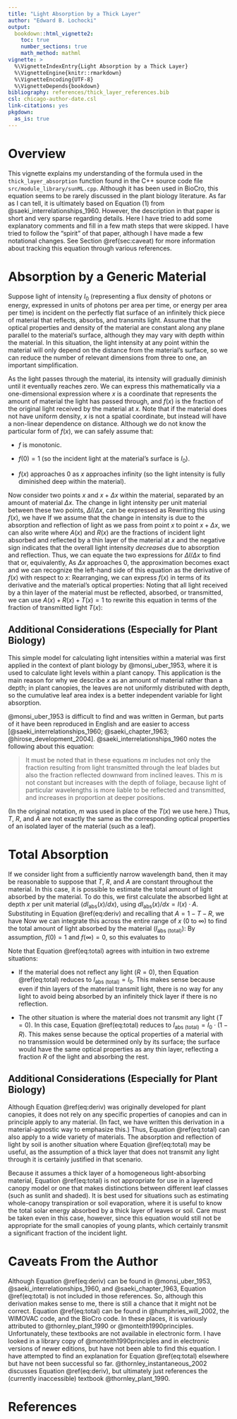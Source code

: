 ```yaml
---
title: "Light Absorption by a Thick Layer"
author: "Edward B. Lochocki"
output:
  bookdown::html_vignette2:
    toc: true
    number_sections: true
    math_method: mathml
vignette: >
  %\VignetteIndexEntry{Light Absorption by a Thick Layer}
  %\VignetteEngine{knitr::rmarkdown}
  %\VignetteEncoding{UTF-8}
  %\VignetteDepends{bookdown}
bibliography: references/thick_layer_references.bib
csl: chicago-author-date.csl
link-citations: yes
pkgdown:
  as_is: true
---
```


# Overview

This vignette explains my understanding of the formula used in the
`thick_layer_absorption` function found in the C++ source code file
`src/module_library/sunML.cpp`. Although it has been used in BioCro, this
equation seems to be rarely discussed in the plant biology literature. As far as
I can tell, it is ultimately based on Equation (1) from
@saeki_interrelationships_1960. However, the description in that paper is short
and very sparse regarding details. Here I have tried to add some explanatory
comments and fill in a few math steps that were skipped. I have tried to follow
the "spirit" of that paper, although I have made a few notational changes. See
Section \@ref(sec:caveat) for more information about tracking this equation
through various references.

# Absorption by a Generic Material

Suppose light of intensity $I_0$ (representing a flux density of photons or
energy, expressed in units of photons per area per time, or energy per area per
time) is incident on the perfectly flat surface of an infinitely thick piece of
material that reflects, absorbs, and transmits light. Assume that the optical
properties and density of the material are constant along any plane parallel to
the material's surface, although they may vary with depth within the material.
In this situation, the light intensity at any point within the material will
only depend on the distance from the material's surface, so we can reduce the
number of relevant dimensions from three to one, an important simplification.

As the light passes through the material, its intensity will gradually diminish
until it eventually reaches zero. We can express this mathematically via a
one-dimensional expression
\begin{equation}
    I(x) = I_0 \cdot f(x),
\end{equation}
where $x$ is a coordinate that represents the amount of material the light has
passed through, and $f(x)$ is the fraction of the original light received by the
material at $x$. Note that if the material does not have uniform density, $x$ is
not a spatial coordinate, but instead will have a non-linear dependence on
distance. Although we do not know the particular form of $f(x)$, we can safely
assume that:

- $f$ is monotonic.

- $f(0) = 1$ (so the incident light at the material's surface is $I_0$).

- $f(x)$ approaches 0 as $x$ approaches infinity (so the light intensity is
  fully diminished deep within the material).

Now consider two points $x$ and $x + \Delta x$ within the material, separated by
an amount of material $\Delta x$. The change in light intensity per unit
material between these two points, $\Delta I/\Delta x$, can be expressed as
\begin{equation}
    \frac{\Delta I}{\Delta x} = \frac{I(x + \Delta x) - I(x)}{\Delta x}.
\end{equation}
Rewriting this using $f(x)$, we have
\begin{equation}
    \frac{\Delta I}{\Delta x} = I_0 \cdot \frac{f(x + \Delta x) - f(x)}{\Delta x}.
\end{equation}
If we assume that the change in intensity is due to the absorption and
reflection of light as we pass from point $x$ to point $x + \Delta x$, we can
also write
\begin{equation}
    \frac{\Delta I}{\Delta x} \approx - I(x) \cdot \left( A(x) + R(x) \right),
\end{equation}
where $A(x)$ and $R(x)$ are the fractions of incident light absorbed and
reflected by a thin layer of the material at $x$ and the negative sign indicates
that the overall light intensity _decreases_ due to absorption and reflection.
Thus, we can equate the two expressions for $\Delta I / \Delta x$ to find that
\begin{equation}
    I_0 \cdot \frac{f(x + \Delta x) - f(x)}{\Delta x} \approx
        - I_0 \cdot f(x) \cdot \left( A(x) + R(x) \right)
\end{equation}
or, equivalently,
\begin{equation}
    \frac{f(x + \Delta x) - f(x)}{\Delta x} \approx
        - f(x) \cdot \left( A(x) + R(x) \right)
\end{equation}
As $\Delta x$ approaches 0, the approximation becomes exact and we can recognize
the left-hand side of this equation as the derivative of $f(x)$ with respect to
$x$:
\begin{equation}
    \frac{df}{dx}(x) = - f(x) \cdot \left( A(x) + R(x) \right).
\end{equation}
Rearranging, we can express $f(x)$ in terms of its derivative and the material's
optical properties:
\begin{equation}
    f(x) = - \frac{\frac{df}{dx}(x)}{A(x) + R(x)}.
\end{equation}
Noting that all light received by a thin layer of the material must be
reflected, absorbed, or transmitted, we can use $A(x) + R(x) + T(x) = 1$ to
rewrite this equation in terms of the fraction of transmitted light $T(x)$:
\begin{equation}
    f(x) = - \frac{\frac{df}{dx}(x)}{1 - T(x)} (\#eq:deriv)
\end{equation}

## Additional Considerations (Especially for Plant Biology)

This simple model for calculating light intensities within a material was first
applied in the context of plant biology by @monsi_uber_1953, where it is used to
calculate light levels within a plant canopy. This application is the main
reason for why we describe $x$ as an amount of material rather than a depth; in
plant canopies, the leaves are not uniformly distributed with depth, so the
cumulative leaf area index is a better independent variable for light
absorption.

@monsi_uber_1953 is difficult to find and was written in German, but parts of it
have been reproduced in English and are easier to access
[@saeki_interrelationships_1960; @saeki_chapter_1963; @hirose_development_2004].
@saeki_interrelationships_1960 notes the following about this equation:

> It must be noted that in these equations $m$ includes not only the fraction
> resulting from light transmitted through the leaf blades but also the fraction
> reflected downward from inclined leaves. This $m$ is not constant but
> increases with the depth of foliage, because light of particular wavelengths
> is more liable to be reflected and transmitted, and increases in proportion at
> deeper positions.

(In the original notation, $m$ was used in place of the $T(x)$ we use here.)
Thus, $T$, $R$, and $A$ are not exactly the same as the corresponding optical
properties of an isolated layer of the material (such as a leaf).

# Total Absorption

If we consider light from a sufficiently narrow wavelength band, then it may be
reasonable to suppose that $T$, $R$, and $A$ are constant throughout the
material. In this case, it is possible to estimate the total amount of light
absorbed by the material. To do this, we first calculate the absorbed light at
depth $x$ per unit material ($d I_\text{abs}(x) / dx$), using
$d I_\text{abs}(x) / dx = I(x) \cdot A$. Substituting in Equation
\@ref(eq:deriv) and recalling that $A = 1 - T - R$, we have
\begin{equation}
    \frac{d I_\text{abs}}{dx}(x) =
        - I_0 \cdot \frac{1 - R - T}{1 - T} \cdot \frac{df}{dx}(x).
\end{equation}
Now we can integrate this across the entire range of $x$ (0 to $\infty$) to find
the total amount of light absorbed by the material ($I_\text{abs (total)}$):
\begin{equation}
        I_\text{abs (total)} = I_0 \cdot \frac{1 - R - T}{1 - T} \cdot (f(0) - f(\infty)).
\end{equation}
By assumption, $f(0) = 1$ and $f(\infty) = 0$, so this evaluates to
\begin{equation}
        I_\text{abs (total)} = I_0 \cdot \frac{1 - R - T}{1 - T} (\#eq:total)
\end{equation}

Note that Equation \@ref(eq:total) agrees with intuition in two extreme
situations:

- If the material does not reflect any light ($R = 0$), then Equation
  \@ref(eq:total) reduces to $I_\text{abs (total)} = I_0$. This makes sense
  because even if thin layers of the material transmit light, there is no way
  for any light to avoid being absorbed by an infinitely thick layer if there is
  no reflection.

- The other situation is where the material does not transmit any light
  ($T = 0$). In this case, Equation \@ref(eq:total) reduces to
  $I_\text{abs (total)} = I_0 \cdot (1 - R)$. This makes sense because the
  optical properties of a material with no transmission would be determined only
  by its surface; the surface would have the same optical properties as any thin
  layer, reflecting a fraction $R$ of the light and absorbing the rest.

## Additional Considerations (Especially for Plant Biology)

Although Equation \@ref(eq:deriv) was originally developed for plant canopies,
it does not rely on any specific properties of canopies and can in principle
apply to any material. (In fact, we have written this derivation in a
material-agnostic way to emphasize this.) Thus, Equation \@ref(eq:total) can
also apply to a wide variety of materials. The absorption and reflection of
light by soil is another situation where Equation \@ref(eq:total) may be useful,
as the assumption of a thick layer that does not transmit any light through it
is certainly justified in that scenario.

Because it assumes a thick layer of a homogeneous light-absorbing material,
Equation \@ref(eq:total) is not appropriate for use in a layered canopy model or
one that makes distinctions between different leaf classes (such as sunlit and
shaded). It is best used for situations such as estimating whole-canopy
transpiration or soil evaporation, where it is useful to know the total solar
energy absorbed by a thick layer of leaves or soil. Care must be taken even in
this case, however, since this equation would still not be appropriate for the
small canopies of young plants, which certainly transmit a significant fraction
of the incident light.

# Caveats From the Author {#sec:caveat}

Although Equation \@ref(eq:deriv) can be found in @monsi_uber_1953,
@saeki_interrelationships_1960, and @saeki_chapter_1963, Equation
\@ref(eq:total) is not included in those references. So, although this
derivation makes sense to me, there is still a chance that it might not be
correct. Equation \@ref(eq:total) can be found in @humphries_will_2002, the
WIMOVAC code, and the BioCro code. In these places, it is variously attributed
to @thornley_plant_1990 or @monteith1990principles. Unfortunately, these
textbooks are not available in electronic form. I have looked in a library copy
of @monteith1990principles and in electronic versions of newer editions, but
have not been able to find this equation. I have attempted to find an
explanation for Equation \@ref(eq:total) elsewhere but have not been successful
so far. @thornley_instantaneous_2002 discusses Equation \@ref(eq:deriv), but
ultimately just references the (currently inaccessible) textbook
@thornley_plant_1990.

# References
